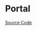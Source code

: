 
<Meta of={PortalStories} />

# Portal

<Description of={Portal} />

[Source Code](https://github.com/Mezzanine-UI/mezzanine/blob/main/packages/react/src/Portal/Portal.tsx)

<ArgsTable of={Portal} />
